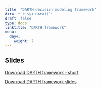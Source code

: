 ---
title: "DARTH decision modeling framework"
date: "`r Sys.Date()`"
draft: false
type: docs
linktitle: "DARTH framework"
menu:
  day4:
    weight: 7
---

## Slides

[Download DARTH framework - short](../../../Course_Modularization/Intro, general, packages/dampack-darthpack/Framework---short-version.html)

[Download DARTH framework slides](../../../Course_Modularization/Intro, general, packages/dampack-darthpack/Coding framework_SMDM_Poster_56'x36'_v1.pdf)


